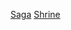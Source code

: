 {{日本行政區劃分類導航|神社}}
{{Commonscat|Shrines in Saga prefecture}}
[[Category:日本各都道府縣神社|Saga]]
[[Category:佐賀縣宗教場所|Shrine]]